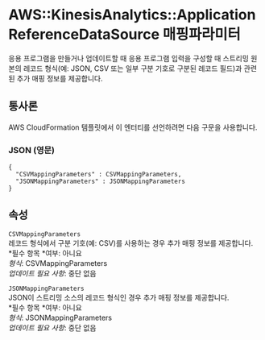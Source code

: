 # AWS::KinesisAnalytics::ApplicationReferenceDataSource 매핑파라미터

응용 프로그램을 만들거나 업데이트할 때 응용 프로그램 입력을 구성할 때 스트리밍 원본의 레코드 형식(예: JSON, CSV 또는 일부 구분 기호로 구분된 레코드 필드)과 관련된 추가 매핑 정보를 제공합니다.

## 통사론

AWS CloudFormation 템플릿에서 이 엔터티를 선언하려면 다음 구문을 사용합니다.

### JSON (영문)

```
{
  "CSVMappingParameters" : CSVMappingParameters,
  "JSONMappingParameters" : JSONMappingParameters
}
```

## 속성

`CSVMappingParameters`  
레코드 형식에서 구분 기호(예: CSV)를 사용하는 경우 추가 매핑 정보를 제공합니다.  
*필수 항목 *여부: 아니요  
_형식_: CSVMappingParameters  
_업데이트 필요 사항_: 중단 없음

`JSONMappingParameters`  
JSON이 스트리밍 소스의 레코드 형식인 경우 추가 매핑 정보를 제공합니다.  
*필수 항목 *여부: 아니요  
_형식_: JSONMappingParameters  
_업데이트 필요 사항_: 중단 없음
